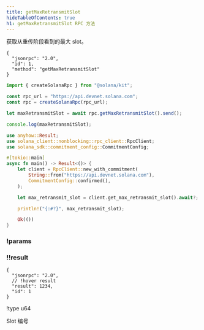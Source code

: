```yaml
---
title: getMaxRetransmitSlot
hideTableOfContents: true
h1: getMaxRetransmitSlot RPC 方法
---
```


获取从重传阶段看到的最大 slot。

<APIMethod>

```jsonc !!request curl
{
  "jsonrpc": "2.0",
  "id": 1,
  "method": "getMaxRetransmitSlot"
}
```

```ts !!request title="Kit"
import { createSolanaRpc } from "@solana/kit";

const rpc_url = "https://api.devnet.solana.com";
const rpc = createSolanaRpc(rpc_url);

let maxRetransmitSlot = await rpc.getMaxRetransmitSlot().send();

console.log(maxRetransmitSlot);
```

```rs !!request title="Rust"
use anyhow::Result;
use solana_client::nonblocking::rpc_client::RpcClient;
use solana_sdk::commitment_config::CommitmentConfig;

#[tokio::main]
async fn main() -> Result<()> {
    let client = RpcClient::new_with_commitment(
        String::from("https://api.devnet.solana.com"),
        CommitmentConfig::confirmed(),
    );

    let max_retransmit_slot = client.get_max_retransmit_slot().await?;

    println!("{:#?}", max_retransmit_slot);

    Ok(())
}
```

### !params

### !!result

```jsonc !response
{
  "jsonrpc": "2.0",
  // !hover result
  "result": 1234,
  "id": 1
}
```

!type u64

Slot 编号

</APIMethod>
